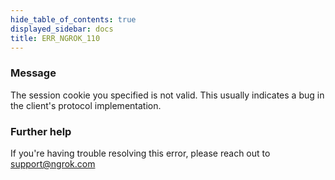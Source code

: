 ```yaml
---
hide_table_of_contents: true
displayed_sidebar: docs
title: ERR_NGROK_110
---
```


### Message

The session cookie you specified is not valid.
This usually indicates a bug in the client's protocol implementation.

### Further help

If you're having trouble resolving this error, please reach out to [support@ngrok.com](mailto:support@ngrok.com?subject=Help%20with%20ERR_NGROK_110)
